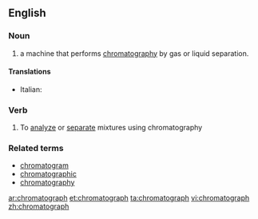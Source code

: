 ==English==

===Noun===
{{en-noun}}

# {{analytical chemistry}} a machine that performs [[chromatography]] by gas or liquid separation.

====Translations====
{{trans-top|machine that performs chromatography}}
* Italian: {{t-|it|cromatografo|m}}
{{trans-mid}}
{{trans-bottom}}

===Verb===
{{en-verb}}

# To [[analyze]] or [[separate]] mixtures using chromatography

===Related terms===
* [[chromatogram]]
* [[chromatographic]]
* [[chromatography]]

[[ar:chromatograph]]
[[et:chromatograph]]
[[ta:chromatograph]]
[[vi:chromatograph]]
[[zh:chromatograph]]